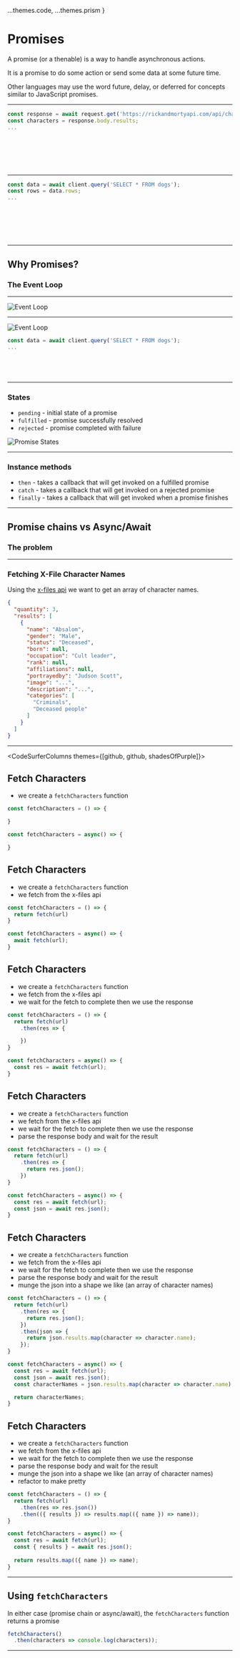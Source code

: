 
  ...themes.code,
  ...themes.prism
}

<Invert>

<Box p={100}>

# Promises

A promise (or a thenable) is a way to handle asynchronous actions.

It is a promise to do some action or send some data at some future time.

Other languages may use the word future, delay, or deferred for concepts similar
to JavaScript promises.

</Box>

</Invert>

---

<CodeSurfer theme={github}>

```js title="HTTP request with superagent"
const response = await request.get('https://rickandmortyapi.com/api/character')
const characters = response.body.results;
...
```

```diff 1[24:79] title="HTTP request with superagent" subtitle="this is a promise"
```

```diff 1[24:79] title="HTTP request with superagent" subtitle="it promises to return some information from an API at some time in the future"
```

```diff 1[24:79] title="HTTP request with superagent" subtitle="we want to wait for that information before moving on"
```

```diff 1[18:22] title="HTTP request with superagent" subtitle="so we await the promise"
```

```diff 1[18:79] title="HTTP request with superagent" subtitle="awaiting a promise makes it so the following lines will not execute until the promise resolves"
```

```diff 1[7:14] title="HTTP request with superagent" subtitle="when the promise resolves its fulfilled value is set to the const"
```

</CodeSurfer>

---

<CodeSurfer theme={github}>

```js title="PostgreSQL Query"
const data = await client.query('SELECT * FROM dogs');
const rows = data.rows;
...
```

```diff 1[20:53] title="PostgreSQL Query" subtitle="this is a promise"
```

```diff 1[20:53] title="PostgreSQL Query" subtitle="it promises to return some information from a database at some time in the future"
```

```diff 1[24:79] title="PostgreSQL Query" subtitle="we want to wait for that information before moving on"
```

```diff 1[14:18] title="PostgreSQL Query" subtitle="so we await the promise"
```

```diff 1[14:53] title="PostgreSQL Query" subtitle="awaiting a promise makes it so the following lines will not execute until the promise resolves"
```

```diff 1[7:10] title="PostgreSQL Query" subtitle="when the promise resolves its fulfilled value is set to the const"
```

</CodeSurfer>

---

<Invert>

<Box p={100}>

## Why Promises?

### The Event Loop

</Box>

</Invert>

---

<Invert>

![Event Loop](https://alchemycodelab.s3.us-west-2.amazonaws.com/Event%20Loop.png)

</Invert>

---

<Invert>

<Split>

![Event Loop](https://alchemycodelab.s3.us-west-2.amazonaws.com/Event%20Loop.png)

<CodeSurfer theme={github}>

```js title="PostgreSQL Query"
const data = await client.query('SELECT * FROM dogs');
...
```

```diff 1[20:53] title="PostgreSQL Query" subtitle="register callback. wait to get data back from the database"
````

```diff 1[14:18] title="PostgreSQL Query" subtitle="wait for the database to respond"
````

```diff 1[7:10] title="PostgreSQL Query" subtitle="on complete load the data back into javascript"
````

```diff 2 title="PostgreSQL Query" subtitle="continue executing the program in the event loop"
````

</CodeSurfer>

</Split>

</Invert>

---

### States

<Split>

<Steps>

* `pending` - initial state of a promise
* `fulfilled` - promise successfully resolved
* `rejected` - promise completed with failure

</Steps>

![Promise States](https://alchemycodelab.s3-us-west-2.amazonaws.com/Promise+States.png)

</Split>

---

### Instance methods

<Steps>

* `then` - takes a callback that will get invoked on a fulfilled promise
* `catch` - takes a callback that will get invoked on a rejected promise
* `finally` - takes a callback that will get invoked when a promise finishes

</Steps>

---

## Promise chains vs Async/Await

### The problem

---

### Fetching X-File Character Names

Using the [x-files api](https://xfiles-api.herokuapp.com)
we want to get an array of character names.

```json
{
  "quantity": 3,
  "results": [
    {
      "name": "Absalom",
      "gender": "Male",
      "status": "Deceased",
      "born": null,
      "occupation": "Cult leader",
      "rank": null,
      "affiliations": null,
      "portrayedby": "Judson Scott",
      "image": "...",
      "description": "...",
      "categories": [
        "Criminals",
        "Deceased people"
      ]
    }
  ]
}
```

---

<CodeSurferColumns themes={[github, github, shadesOfPurple]}>

<Step>

<section>

## Fetch Characters

* we create a `fetchCharacters` function

</section>

```js title="Promise Chains" subtitle="setup"
const fetchCharacters = () => {

}
```

```js title="Async/Await" subtitle="setup"
const fetchCharacters = async() => {

}
```

</Step>

<Step>

<section>

## Fetch Characters

* we create a `fetchCharacters` function
* we fetch from the x-files api

</section>

```js title="Promise Chains" subtitle="fetch from api"
const fetchCharacters = () => {
  return fetch(url)
}
```

```js title="Async/Await" subtitle="await fetch since fetch is a promise"
const fetchCharacters = async() => {
  await fetch(url);
}
```

</Step>

<Step>

<section>

## Fetch Characters

* we create a `fetchCharacters` function
* we fetch from the x-files api
* we wait for the fetch to complete then we use the response

</section>

```js title="Promise Chains" subtitle="use .then to wait for the response"
const fetchCharacters = () => {
  return fetch(url)
    .then(res => {

    })
}
```

```js title="Async/Await" subtitle="assign res to the awaited value"
const fetchCharacters = async() => {
  const res = await fetch(url);
}
```

</Step>

<Step>

<section>

## Fetch Characters

* we create a `fetchCharacters` function
* we fetch from the x-files api
* we wait for the fetch to complete then we use the response
* parse the response body and wait for the result

</section>

```js title="Promise Chains"
const fetchCharacters = () => {
  return fetch(url)
    .then(res => {
      return res.json();
    })
}
```

```js title="Async/Await"
const fetchCharacters = async() => {
  const res = await fetch(url);
  const json = await res.json();
}
```

</Step>

<Step>

<section>

## Fetch Characters

* we create a `fetchCharacters` function
* we fetch from the x-files api
* we wait for the fetch to complete then we use the response
* parse the response body and wait for the result
* munge the json into a shape we like (an array of character names)

</section>

```js title="Promise Chains" subtitle="use .then to wait for the response"
const fetchCharacters = () => {
  return fetch(url)
    .then(res => {
      return res.json();
    })
    .then(json => {
      return json.results.map(character => character.name);
    });
}
```

```js title="Async/Await" subtitle="return a value from the async function"
const fetchCharacters = async() => {
  const res = await fetch(url);
  const json = await res.json();
  const characterNames = json.results.map(character => character.name);

  return characterNames;
}
```

</Step>

<Step>

<section>

## Fetch Characters

* we create a `fetchCharacters` function
* we fetch from the x-files api
* we wait for the fetch to complete then we use the response
* parse the response body and wait for the result
* munge the json into a shape we like (an array of character names)
* refactor to make pretty

</section>

```js title="Promise Chains" subtitle="use .then to wait for the response"
const fetchCharacters = () => {
  return fetch(url)
    .then(res => res.json())
    .then(({ results }) => results.map(({ name }) => name));
}
```

```js title="Async/Await" subtitle="return a value from the async function"
const fetchCharacters = async() => {
  const res = await fetch(url);
  const { results } = await res.json();
  
  return results.map(({ name }) => name);
}
```

</Step>

</CodeSurferColumns>

---

## Using `fetchCharacters`

In either case (promise chain or async/await), the `fetchCharacters` function returns a promise

```js
fetchCharacters()
  .then(characters => console.log(characters));
```

---
